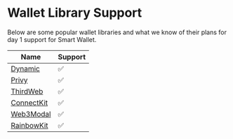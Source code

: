 # Wallet Library Support 
Below are some popular wallet libraries and what we know of their plans for day 1 support for Smart Wallet. 

| Name | Support |
|------|---------|
|  [Dynamic](https://docs.dynamic.xyz/introduction/welcome)    |    ✅     |
|  [Privy](https://docs.privy.io/)    |    ✅     |
|  [ThirdWeb](https://portal.thirdweb.com/wallet-sdk/v2)    |    ✅     |
|  [ConnectKit](https://docs.family.co/connectkit)    |    ✅     |
|  [Web3Modal](https://docs.walletconnect.com/web3modal/about)    |    ✅     |
|  [RainbowKit](https://www.rainbowkit.com/)    |    ✅     |

